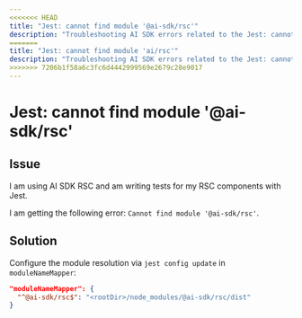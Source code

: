 ```yaml
---
<<<<<<< HEAD
title: "Jest: cannot find module '@ai-sdk/rsc'"
description: "Troubleshooting AI SDK errors related to the Jest: cannot find module '@ai-sdk/rsc' error"
=======
title: "Jest: cannot find module 'ai/rsc'"
description: "Troubleshooting AI SDK errors related to the Jest: cannot find module 'ai/rsc' error"
>>>>>>> 7206b1f58a6c3fc6d4442999569e2679c28e9017
---
```


# Jest: cannot find module '@ai-sdk/rsc'

## Issue

I am using AI SDK RSC and am writing tests for my RSC components with Jest.

I am getting the following error: `Cannot find module '@ai-sdk/rsc'`.

## Solution

Configure the module resolution via `jest config update` in `moduleNameMapper`:

```json filename="jest.config.js"
"moduleNameMapper": {
  "^@ai-sdk/rsc$": "<rootDir>/node_modules/@ai-sdk/rsc/dist"
}
```
